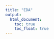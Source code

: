 ```yaml
---
title: "EDA"
output:
  html_document:
    toc: true
    toc_float: true
---
```


```r
```


